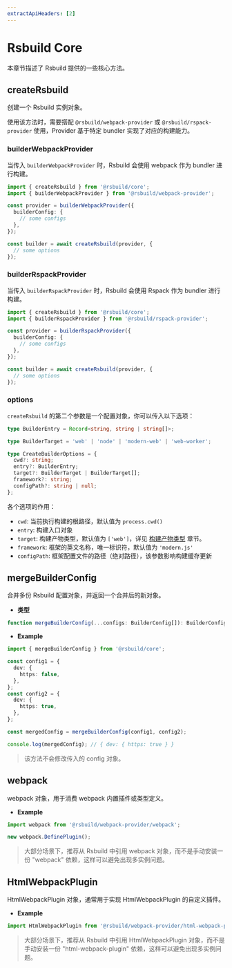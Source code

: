 ```yaml
---
extractApiHeaders: [2]
---
```


# Rsbuild Core

本章节描述了 Rsbuild 提供的一些核心方法。

## createRsbuild

创建一个 Rsbuild 实例对象。

使用该方法时，需要搭配 `@rsbuild/webpack-provider` 或 `@rsbuild/rspack-provider` 使用，Provider 基于特定 bundler 实现了对应的构建能力。

### builderWebpackProvider

当传入 `builderWebpackProvider` 时，Rsbuild 会使用 webpack 作为 bundler 进行构建。

```ts
import { createRsbuild } from '@rsbuild/core';
import { builderWebpackProvider } from '@rsbuild/webpack-provider';

const provider = builderWebpackProvider({
  builderConfig: {
    // some configs
  },
});

const builder = await createRsbuild(provider, {
  // some options
});
```

### builderRspackProvider

当传入 `builderRspackProvider` 时，Rsbuild 会使用 Rspack 作为 bundler 进行构建。

```ts
import { createRsbuild } from '@rsbuild/core';
import { builderRspackProvider } from '@rsbuild/rspack-provider';

const provider = builderRspackProvider({
  builderConfig: {
    // some configs
  },
});

const builder = await createRsbuild(provider, {
  // some options
});
```

### options

`createRsbuild` 的第二个参数是一个配置对象，你可以传入以下选项：

```ts
type BuilderEntry = Record<string, string | string[]>;

type BuilderTarget = 'web' | 'node' | 'modern-web' | 'web-worker';

type CreateBuilderOptions = {
  cwd?: string;
  entry?: BuilderEntry;
  target?: BuilderTarget | BuilderTarget[];
  framework?: string;
  configPath?: string | null;
};
```

各个选项的作用：

- `cwd`: 当前执行构建的根路径，默认值为 `process.cwd()`
- `entry`: 构建入口对象
- `target`: 构建产物类型，默认值为 `['web']`，详见 [构建产物类型](/api/start/build-target.html) 章节。
- `framework`: 框架的英文名称，唯一标识符，默认值为 `'modern.js'`
- `configPath`: 框架配置文件的路径（绝对路径），该参数影响构建缓存更新

## mergeBuilderConfig

合并多份 Rsbuild 配置对象，并返回一个合并后的新对象。

- **类型**

```ts
function mergeBuilderConfig(...configs: BuilderConfig[]): BuilderConfig;
```

- **Example**

```ts
import { mergeBuilderConfig } from '@rsbuild/core';

const config1 = {
  dev: {
    https: false,
  },
};
const config2 = {
  dev: {
    https: true,
  },
};

const mergedConfig = mergeBuilderConfig(config1, config2);

console.log(mergedConfig); // { dev: { https: true } }
```

> 该方法不会修改传入的 config 对象。

## webpack

webpack 对象，用于消费 webpack 内置插件或类型定义。

- **Example**

```ts
import webpack from '@rsbuild/webpack-provider/webpack';

new webpack.DefinePlugin();
```

> 大部分场景下，推荐从 Rsbuild 中引用 webpack 对象，而不是手动安装一份 "webpack" 依赖，这样可以避免出现多实例问题。

## HtmlWebpackPlugin

HtmlWebpackPlugin 对象，通常用于实现 HtmlWebpackPlugin 的自定义插件。

- **Example**

```ts
import HtmlWebpackPlugin from '@rsbuild/webpack-provider/html-webpack-plugin';
```

> 大部分场景下，推荐从 Rsbuild 中引用 HtmlWebpackPlugin 对象，而不是手动安装一份 "html-webpack-plugin" 依赖，这样可以避免出现多实例问题。
